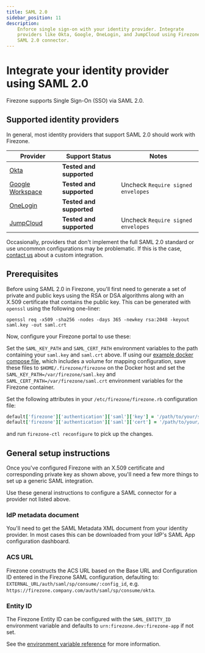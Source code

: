 ```yaml
---
title: SAML 2.0
sidebar_position: 11
description:
    Enforce single sign-on with your identity provider. Integrate
    providers like Okta, Google, OneLogin, and JumpCloud using Firezone's
    SAML 2.0 connector.
---
```


# Integrate your identity provider using SAML 2.0

Firezone supports Single Sign-On (SSO) via SAML 2.0.

## Supported identity providers

In general, most identity providers that support SAML 2.0 should work with
Firezone.

| Provider                   | Support Status           | Notes                              |
| ---                        | ---                      | ---                                |
| [Okta](okta)               | **Tested and supported** |                                    |
| [Google Workspace](google) | **Tested and supported** | Uncheck `Require signed envelopes` |
| [OneLogin](onelogin)       | **Tested and supported** |                                    |
| [JumpCloud](jumpcloud)     | **Tested and supported** | Uncheck `Require signed envelopes` |

Occasionally, providers that don't implement the full SAML 2.0 standard or use
uncommon configurations may be problematic. If this is the case, [contact us](
https://www.firezone.dev/contact/sales) about a custom integration.

## Prerequisites

Before using SAML 2.0 in Firezone, you'll first need to generate a set of
private and public keys using the RSA or DSA algorithms along with an X.509
certificate that contains the public key. This can be generated with `openssl`
using the following one-liner:

```text
openssl req -x509 -sha256 -nodes -days 365 -newkey rsa:2048 -keyout saml.key -out saml.crt
```

Now, configure your Firezone portal to use these:

<Tabs>
  <TabItem value="docker" label="Docker" default>

Set the `SAML_KEY_PATH` and `SAML_CERT_PATH` environment variables to
the path containing your `saml.key` and `saml.crt` above. If using our [example
docker compose file](https://github.com/firezone/firezone/blob/master/docker-compose.prod.yml),
which includes a volume for mapping configuration,
save these files to `$HOME/.firezone/firezone` on the Docker host and set the
`SAML_KEY_PATH=/var/firezone/saml.key` and
`SAML_CERT_PATH=/var/firezone/saml.crt` environment variables for the Firezone
container.

  </TabItem>
  <TabItem value="omnibus" label="Omnibus">

Set the following attributes in your `/etc/firezone/firezone.rb`
configuration file:

```ruby
default['firezone']['authentication']['saml']['key'] = '/path/to/your/saml.key'
default['firezone']['authentication']['saml']['cert'] = '/path/to/your/saml.crt'
```

and run `firezone-ctl reconfigure` to pick up the changes.

  </TabItem>
</Tabs>

## General setup instructions

Once you've configured Firezone with an X.509 certificate and corresponding
private key as shown above, you'll need a few more things to set up a generic
SAML integration.

Use these general instructions to configure a SAML connector for a provider not listed
above.

### IdP metadata document

You'll need to get the SAML Metadata XML document from your identity provider. In most
cases this can be downloaded from your IdP's SAML App configuration dashboard.

### ACS URL

Firezone constructs the ACS URL based on the Base URL and Configuration ID entered
in the Firezone SAML configuration, defaulting to: `EXTERNAL_URL/auth/saml/sp/consume/:config_id`,
e.g. `https://firezone.company.com/auth/saml/sp/consume/okta`.

### Entity ID

The Firezone Entity ID can be configured with the `SAML_ENTITY_ID` environment variable
and defaults to `urn:firezone.dev:firezone-app` if not set.

See the [environment variable reference](/reference/env-vars) for more information.
